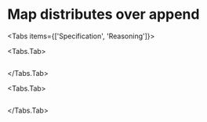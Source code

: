 
# Map distributes over append

<Tabs items={['Specification', 'Reasoning']}>

<Tabs.Tab>
```lf filename="map.lf" readFile
```
</Tabs.Tab>

<Tabs.Tab>
```adelfa filename="map.ath" showOutput outputFile="map.lst" readFile
```
</Tabs.Tab>

</Tabs>